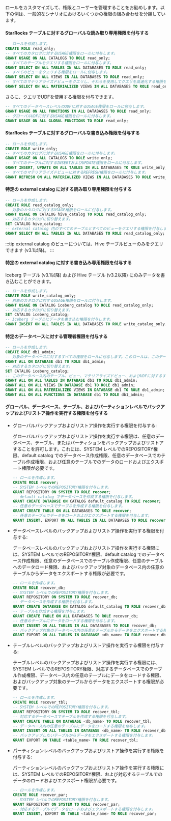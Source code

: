 ロールをカスタマイズして、権限とユーザーを管理することをお勧めします。以下の例は、一般的なシナリオにおけるいくつかの権限の組み合わせを分類しています。

#### StarRocks テーブルに対するグローバルな読み取り専用権限を付与する

   ```SQL
   -- ロールを作成します。
   CREATE ROLE read_only;
   -- すべてのカタログに対するUSAGE権限をロールに付与します。
   GRANT USAGE ON ALL CATALOGS TO ROLE read_only;
   -- すべてのテーブルをクエリする権限をロールに付与します。
   GRANT SELECT ON ALL TABLES IN ALL DATABASES TO ROLE read_only;
   -- すべてのビューをクエリする権限をロールに付与します。
   GRANT SELECT ON ALL VIEWS IN ALL DATABASES TO ROLE read_only;
   -- すべてのマテリアライズドビューをクエリし、それらを使用してクエリを高速化する権限をロールに付与します。
   GRANT SELECT ON ALL MATERIALIZED VIEWS IN ALL DATABASES TO ROLE read_only;
   ```

   さらに、クエリでUDFを使用する権限を付与できます。

   ```SQL
   -- すべてのデータベースレベルのUDFに対するUSAGE権限をロールに付与します。
   GRANT USAGE ON ALL FUNCTIONS IN ALL DATABASES TO ROLE read_only;
   -- グローバルUDFに対するUSAGE権限をロールに付与します。
   GRANT USAGE ON ALL GLOBAL FUNCTIONS TO ROLE read_only;
   ```

#### StarRocks テーブルに対するグローバルな書き込み権限を付与する

   ```SQL
   -- ロールを作成します。
   CREATE ROLE write_only;
   -- すべてのカタログに対するUSAGE権限をロールに付与します。
   GRANT USAGE ON ALL CATALOGS TO ROLE write_only;
   -- すべてのテーブルに対するINSERTおよびUPDATE権限をロールに付与します。
   GRANT INSERT, UPDATE ON ALL TABLES IN ALL DATABASES TO ROLE write_only;
   -- すべてのマテリアライズドビューに対するREFRESH権限をロールに付与します。
   GRANT REFRESH ON ALL MATERIALIZED VIEWS IN ALL DATABASES TO ROLE write_only;
   ```

#### 特定の external catalog に対する読み取り専用権限を付与する

   ```SQL
   -- ロールを作成します。
   CREATE ROLE read_catalog_only;
   -- 対象のカタログに対するUSAGE権限をロールに付与します。
   GRANT USAGE ON CATALOG hive_catalog TO ROLE read_catalog_only;
   -- 対応するカタログに切り替えます。
   SET CATALOG hive_catalog;
   -- external catalog 内のすべてのテーブルとすべてのビューをクエリする権限を付与します。
   GRANT SELECT ON ALL TABLES IN ALL DATABASES TO ROLE read_catalog_only;
   ```

   :::tip
   external catalog のビューについては、Hive テーブルビューのみをクエリできます (v3.1以降)。
   :::

#### 特定の external catalog に対する書き込み専用権限を付与する

Iceberg テーブル (v3.1以降) および Hive テーブル (v3.2以降) にのみデータを書き込むことができます。

   ```SQL
   -- ロールを作成します。
   CREATE ROLE write_catalog_only;
   -- 対象のカタログに対するUSAGE権限をロールに付与します。
   GRANT USAGE ON CATALOG iceberg_catalog TO ROLE read_catalog_only;
   -- 対応するカタログに切り替えます。
   SET CATALOG iceberg_catalog;
   -- Iceberg テーブルにデータを書き込む権限を付与します。
   GRANT INSERT ON ALL TABLES IN ALL DATABASES TO ROLE write_catalog_only;
   ```

#### 特定のデータベースに対する管理者権限を付与する

   ```SQL
   -- ロールを作成します。
   CREATE ROLE db1_admin;
   -- 対象のデータベースに対するすべての権限をロールに付与します。このロールは、このデータベースでテーブル、ビュー、マテリアライズドビュー、およびUDFを作成できます。また、このデータベースを削除または変更することもできます。
   GRANT ALL ON DATABASE db1 TO ROLE db1_admin;
   -- 対応するカタログに切り替えます。
   SET CATALOG iceberg_catalog;
   -- このデータベース内のテーブル、ビュー、マテリアライズドビュー、およびUDFに対するすべての権限をロールに付与します。
   GRANT ALL ON ALL TABLES IN DATABASE db1 TO ROLE db1_admin;
   GRANT ALL ON ALL VIEWS IN DATABASE db1 TO ROLE db1_admin;
   GRANT ALL ON ALL MATERIALIZED VIEWS IN DATABASE db1 TO ROLE db1_admin;
   GRANT ALL ON ALL FUNCTIONS IN DATABASE db1 TO ROLE db1_admin;
   ```

#### グローバル、データベース、テーブル、およびパーティションレベルでバックアップおよびリストア操作を実行する権限を付与する

- グローバルバックアップおよびリストア操作を実行する権限を付与する:

     グローバルバックアップおよびリストア操作を実行する権限は、任意のデータベース、テーブル、またはパーティションをバックアップおよびリストアすることを許可します。これには、SYSTEM レベルでのREPOSITORY権限、default catalog でのデータベース作成権限、任意のデータベースでのテーブル作成権限、および任意のテーブルでのデータのロードおよびエクスポート権限が必要です。

     ```SQL
     -- ロールを作成します。
     CREATE ROLE recover;
     -- SYSTEM レベルでのREPOSITORY権限を付与します。
     GRANT REPOSITORY ON SYSTEM TO ROLE recover;
     -- default catalog でデータベースを作成する権限を付与します。
     GRANT CREATE DATABASE ON CATALOG default_catalog TO ROLE recover;
     -- 任意のデータベースでテーブルを作成する権限を付与します。
     GRANT CREATE TABLE ON ALL DATABASES TO ROLE recover;
     -- 任意のテーブルでデータをロードおよびエクスポートする権限を付与します。
     GRANT INSERT, EXPORT ON ALL TABLES IN ALL DATABASES TO ROLE recover;
     ```

- データベースレベルのバックアップおよびリストア操作を実行する権限を付与する:

     データベースレベルのバックアップおよびリストア操作を実行する権限には、SYSTEM レベルでのREPOSITORY権限、default catalog でのデータベース作成権限、任意のデータベースでのテーブル作成権限、任意のテーブルへのデータロード権限、およびバックアップ対象のデータベース内の任意のテーブルからデータをエクスポートする権限が必要です。

     ```SQL
     -- ロールを作成します。
     CREATE ROLE recover_db;
     -- SYSTEM レベルでのREPOSITORY権限を付与します。
     GRANT REPOSITORY ON SYSTEM TO ROLE recover_db;
     -- データベースを作成する権限を付与します。
     GRANT CREATE DATABASE ON CATALOG default_catalog TO ROLE recover_db;
     -- テーブルを作成する権限を付与します。
     GRANT CREATE TABLE ON ALL DATABASES TO ROLE recover_db;
     -- 任意のテーブルにデータをロードする権限を付与します。
     GRANT INSERT ON ALL TABLES IN ALL DATABASES TO ROLE recover_db;
     -- バックアップ対象のデータベース内の任意のテーブルからデータをエクスポートする権限を付与します。
     GRANT EXPORT ON ALL TABLES IN DATABASE <db_name> TO ROLE recover_db;
     ```

- テーブルレベルのバックアップおよびリストア操作を実行する権限を付与する:

     テーブルレベルのバックアップおよびリストア操作を実行する権限には、SYSTEM レベルでのREPOSITORY権限、対応するデータベースでのテーブル作成権限、データベース内の任意のテーブルにデータをロードする権限、およびバックアップ対象のテーブルからデータをエクスポートする権限が必要です。

     ```SQL
     -- ロールを作成します。
     CREATE ROLE recover_tbl;
     -- SYSTEM レベルでのREPOSITORY権限を付与します。
     GRANT REPOSITORY ON SYSTEM TO ROLE recover_tbl;
     -- 対応するデータベースでテーブルを作成する権限を付与します。
     GRANT CREATE TABLE ON DATABASE <db_name> TO ROLE recover_tbl;
     -- データベース内の任意のテーブルにデータをロードする権限を付与します。
     GRANT INSERT ON ALL TABLES IN DATABASE <db_name> TO ROLE recover_db;
     -- バックアップしたいテーブルからデータをエクスポートする権限を付与します。
     GRANT EXPORT ON TABLE <table_name> TO ROLE recover_tbl;     
     ```

- パーティションレベルのバックアップおよびリストア操作を実行する権限を付与する:

     パーティションレベルのバックアップおよびリストア操作を実行する権限には、SYSTEM レベルでのREPOSITORY権限、および対応するテーブルでのデータのロードおよびエクスポート権限が必要です。

     ```SQL
     -- ロールを作成します。
     CREATE ROLE recover_par;
     -- SYSTEM レベルでのREPOSITORY権限を付与します。
     GRANT REPOSITORY ON SYSTEM TO ROLE recover_par;
     -- 対応するテーブルでデータをロードおよびエクスポートする権限を付与します。
     GRANT INSERT, EXPORT ON TABLE <table_name> TO ROLE recover_par;
     ```